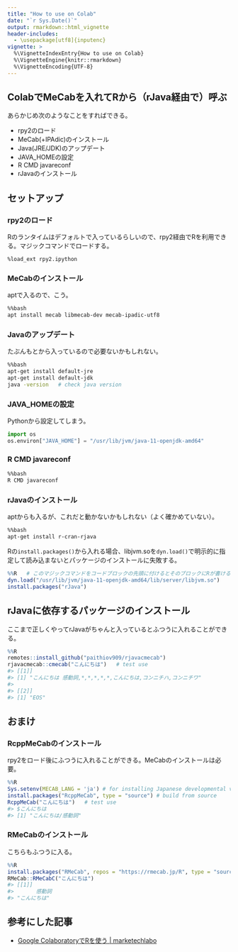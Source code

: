 ```yaml
---
title: "How to use on Colab"
date: "`r Sys.Date()`"
output: rmarkdown::html_vignette
header-includes:
  - \usepackage[utf8]{inputenc}
vignette: >
  %\VignetteIndexEntry{How to use on Colab}
  %\VignetteEngine{knitr::rmarkdown}
  %\VignetteEncoding{UTF-8}
---
```


##  ColabでMeCabを入れてRから（rJava経由で）呼ぶ

あらかじめ次のようなことをすればできる。

- rpy2のロード
- MeCab(+IPAdic)のインストール
- Java(JRE/JDK)のアップデート
- JAVA_HOMEの設定
- R CMD javareconf
- rJavaのインストール

## セットアップ

### rpy2のロード

Rのランタイムはデフォルトで入っているらしいので、rpy2経由でRを利用できる。マジックコマンドでロードする。

``` ipynb
%load_ext rpy2.ipython
```

### MeCabのインストール

aptで入るので、こう。

``` bash
%%bash
apt install mecab libmecab-dev mecab-ipadic-utf8
```

### Javaのアップデート

たぶんもとから入っているので必要ないかもしれない。

``` bash
%%bash
apt-get install default-jre
apt-get install default-jdk
java -version   # check java version
```

### JAVA_HOMEの設定

Pythonから設定してしまう。

``` py
import os
os.environ["JAVA_HOME"] = "/usr/lib/jvm/java-11-openjdk-amd64"
```

### R CMD javareconf

``` bash
%%bash
R CMD javareconf
```

### rJavaのインストール

aptからも入るが、これだと動かないかもしれない（よく確かめていない）。

``` bash
%%bash
apt-get install r-cran-rjava
```

Rの`install.packages()`から入れる場合、libjvm.soを`dyn.load()`で明示的に指定して読み込まないとパッケージのインストールに失敗する。

``` r
%%R   # このマジックコマンドをコードブロックの先頭に付けるとそのブロックにRが書ける
dyn.load("/usr/lib/jvm/java-11-openjdk-amd64/lib/server/libjvm.so")
install.packages("rJava")
```

## rJavaに依存するパッケージのインストール

ここまで正しくやってrJavaがちゃんと入っているとふつうに入れることができる。

``` r
%%R
remotes::install_github("paithiov909/rjavacmecab")
rjavacmecab::cmecab("こんにちは")   # test use
#> [[1]]
#> [1] "こんにちは 感動詞,*,*,*,*,*,こんにちは,コンニチハ,コンニチワ"
#> 
#> [[2]]
#> [1] "EOS"
```

## おまけ

### RcppMeCabのインストール

rpy2をロード後にふつうに入れることができる。MeCabのインストールは必要。

``` r
%%R
Sys.setenv(MECAB_LANG = 'ja') # for installing Japanese developmental version
install.packages("RcppMeCab", type = "source") # build from source
RcppMeCab("こんにちは")   # test use
#> $こんにちは
#> [1] "こんにちは/感動詞"
```

### RMeCabのインストール

こちらもふつうに入る。

``` r
%%R
install.packages("RMeCab", repos = "https://rmecab.jp/R", type = "source") 
RMeCab::RMeCabC("こんにちは")
#> [[1]]
#>       感動詞 
#> "こんにちは" 
```

## 参考にした記事

- [Google ColaboratoryでRを使う | marketechlabo](https://www.marketechlabo.com/google-colaboratory-with-r/)

